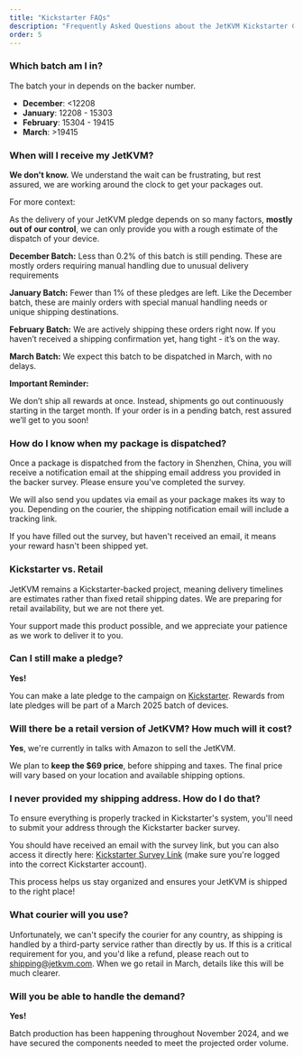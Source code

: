 ```yaml
---
title: "Kickstarter FAQs"
description: "Frequently Asked Questions about the JetKVM Kickstarter Campaign"
order: 5
---
```


### Which batch am I in?

The batch your in depends on the backer number.

- **December**: <12208
- **January**: 12208 - 15303
- **February**: 15304 - 19415
- **March**: >19415

### When will I receive my JetKVM?

**We don't know.** We understand the wait can be frustrating, but rest assured, we are working around the clock to get your packages out.

For more context:

As the delivery of your JetKVM pledge depends on so many factors, **mostly out of our control**, we can only provide you with a rough estimate of the dispatch of your device.

**December Batch:** Less than 0.2% of this batch is still pending. These are mostly orders requiring manual handling due to unusual delivery requirements

**January Batch:** Fewer than 1% of these pledges are left. Like the December batch, these are mainly orders with special manual handling needs or unique shipping destinations.

**February Batch:** We are actively shipping these orders right now. If you haven’t received a shipping confirmation yet, hang tight - it’s on the way.

**March Batch:** We expect this batch to be dispatched in March, with no delays.

**Important Reminder:**

We don’t ship all rewards at once. Instead, shipments go out continuously starting in the target month. If your order is in a pending batch, rest assured we’ll get to you soon!

### How do I know when my package is dispatched?

Once a package is dispatched from the factory in Shenzhen, China, you will receive a notification email at the shipping email address you provided in the backer survey. Please ensure you've completed the survey.

We will also send you updates via email as your package makes its way to you. Depending on the courier, the shipping notification email will include a tracking link.

If you have filled out the survey, but haven't received an email, it means your reward hasn't been shipped yet.

### Kickstarter vs. Retail

JetKVM remains a Kickstarter-backed project, meaning delivery timelines are estimates rather than fixed retail shipping dates. We are preparing for retail availability, but we are not there yet.

Your support made this product possible, and we appreciate your patience as we work to deliver it to you.

### Can I still make a pledge?

**Yes!**

You can make a late pledge to the campaign on [Kickstarter](https://www.kickstarter.com/projects/jetkvm/jetkvm?ref=5sxcqi).
Rewards from late pledges will be part of a March 2025 batch of devices.

### Will there be a retail version of JetKVM? How much will it cost?

**Yes**, we're currently in talks with Amazon to sell the JetKVM.

We plan to **keep the $69 price**, before shipping and taxes.
The final price will vary based on your location and available shipping options.

### I never provided my shipping address. How do I do that?

To ensure everything is properly tracked in Kickstarter's system, you'll need to submit your address through the Kickstarter backer survey.

You should have received an email with the survey link, but you can also access it directly here: [Kickstarter Survey Link](https://www.kickstarter.com/projects/jetkvm/jetkvm/backing/survey_responses) (make sure you're logged into the correct Kickstarter account).

This process helps us stay organized and ensures your JetKVM is shipped to the right place!

### What courier will you use?

Unfortunately, we can't specify the courier for any country, as shipping is handled by a third-party service rather than directly by us. If this is a critical requirement for you, and you'd like a refund, please reach out to [shipping@jetkvm.com](mailto:shipping@jetkvm.com). When we go retail in March, details like this will be much clearer.

### Will you be able to handle the demand?

**Yes!**

Batch production has been happening throughout November 2024, and we have secured the components needed to meet the
projected order volume.
